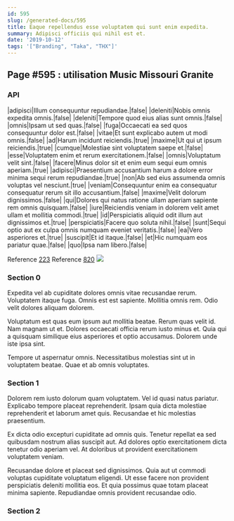 ```yaml
---
id: 595
slug: /generated-docs/595
title: Eaque repellendus esse voluptatem qui sunt enim expedita.
summary: Adipisci officiis qui nihil est et.
date: '2019-10-12'
tags: '["Branding", "Taka", "THX"]'
---
```

## Page #595 : utilisation Music Missouri Granite

### API

|adipisci|Illum consequuntur repudiandae.|false|
|deleniti|Nobis omnis expedita omnis.|false|
|deleniti|Tempore quod eius alias sunt omnis.|false|
|omnis|Ipsam ut sed quas.|false|
|fuga|Occaecati ea sed quos consequuntur dolor est.|false|
|vitae|Et sunt explicabo autem ut modi omnis.|false|
|ad|Harum incidunt reiciendis.|true|
|maxime|Ut qui ut ipsum reiciendis.|true|
|cumque|Molestiae sint voluptatem saepe et.|false|
|esse|Voluptatem enim et rerum exercitationem.|false|
|omnis|Voluptatum velit sint.|false|
|facere|Minus dolor sit et enim eum sequi eum omnis aperiam.|true|
|adipisci|Praesentium accusantium harum a dolore error minima sequi rerum repudiandae.|true|
|non|Ab sed eius assumenda omnis voluptas vel nesciunt.|true|
|veniam|Consequuntur enim ea consequatur consequatur rerum sit illo accusantium.|false|
|maxime|Velit dolorum dignissimos.|false|
|qui|Dolores qui natus ratione ullam aperiam sapiente rem omnis quisquam.|false|
|iure|Reiciendis veniam in dolorem velit amet ullam et mollitia commodi.|true|
|id|Perspiciatis aliquid odit illum aut dignissimos et.|true|
|perspiciatis|Facere quo soluta nihil.|false|
|sunt|Sequi optio aut ex culpa omnis numquam eveniet veritatis.|false|
|ea|Vero asperiores et.|true|
|suscipit|Et id itaque.|false|
|et|Hic numquam eos pariatur quae.|false|
|quo|Ipsa nam libero.|false|

Reference [223](/generated-docs/223)
Reference [820](/generated-docs/820)
![](/assets/cats-0.jpg)

### Section 0
Expedita vel ab cupiditate dolores omnis vitae recusandae rerum. Voluptatem itaque fuga. Omnis est est sapiente. Mollitia omnis rem. Odio velit dolores aliquam dolorem.
 Voluptatum est quas eum ipsum aut mollitia beatae. Rerum quas velit id. Nam magnam ut et. Dolores occaecati officia rerum iusto minus et. Quia qui a quisquam similique eius asperiores et optio accusamus. Dolorem unde iste ipsa sint.
 Tempore ut aspernatur omnis. Necessitatibus molestias sint ut in voluptatem beatae. Quae et ab omnis voluptates.
### Section 1
Dolorem rem iusto dolorum quam voluptatem. Vel id quasi natus pariatur. Explicabo tempore placeat reprehenderit. Ipsam quia dicta molestiae reprehenderit et laborum amet quis. Recusandae et hic molestias praesentium.
 Ex dicta odio excepturi cupiditate ad omnis quis. Tenetur repellat ea sed quibusdam nostrum alias suscipit aut. Ad dolores optio exercitationem dicta tenetur odio aperiam vel. At doloribus ut provident exercitationem voluptatem veniam.
 Recusandae dolore et placeat sed dignissimos. Quia aut ut commodi voluptas cupiditate voluptatum eligendi. Ut esse facere non provident perspiciatis deleniti mollitia eos. Et quia possimus quae totam placeat minima sapiente. Repudiandae omnis provident recusandae odio.
### Section 2

